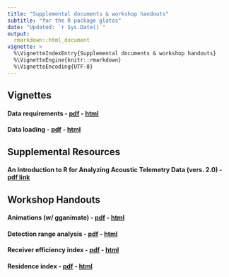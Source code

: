```yaml
---
title: "Supplemental documents & workshop handouts"
subtitle: "for the R package glatos"
date: "Updated: `r Sys.Date()`"
output: 
  rmarkdown::html_document
vignette: >
  %\VignetteIndexEntry{Supplemental documents & workshop handouts}
  %\VignetteEngine{knitr::rmarkdown}
  %\VignetteEncoding{UTF-8}
---
```


## Vignettes  

#### Data requirements - [pdf](./data_requirements_vignette.pdf) \- [html](./data_requirements_vignette.html)
#### Data loading - [pdf](./data_loading_vignette.pdf) \- [html](./data_loading_vignette.html)


## Supplemental Resources

#### An Introduction to R for Analyzing Acoustic Telemetry Data (vers. 2.0) - [pdf link](
https://glatos.glos.us/portal/downloadarchive?enc=7kUI8rtWVnajt36f1Ildc6yOSZgWRk9xUCSe6xoCQTr3JiFvzqpkWqU76AWD%2BU1gaX7L4uZALZ1h%2BxTCes%2Bhk6MrG%2FvtKi505AhzCvtFMDrCSrrB%2FXknscTRmxUUap%2FsgFnmQg5EPd3QJAe7gM3QbjJWNm19r%2F7maVHRFhRa4Rtnb0l63SLey%2FG7m7HiSMDkyyY%2BP4yxJ4Eh2%2B2FsM5c51eXdRuytXNjILZxxHT8AfQ%3D)  


## Workshop Handouts

#### Animations (w/ gganimate) - [pdf](./gganimate_handout.pdf) \- [html](./gganimate_handout.html)
#### Detection range analysis - [pdf](./detection_range_handout.pdf) \- [html](./detection_range_handout.html)
#### Receiver efficiency index - [pdf](./receiver_efficiency_handout.pdf) \- [html](./receiver_efficiency_handout.html)
#### Residence index - [pdf](./residence_index_handout.pdf) \- [html](./residence_index_handout.html)



